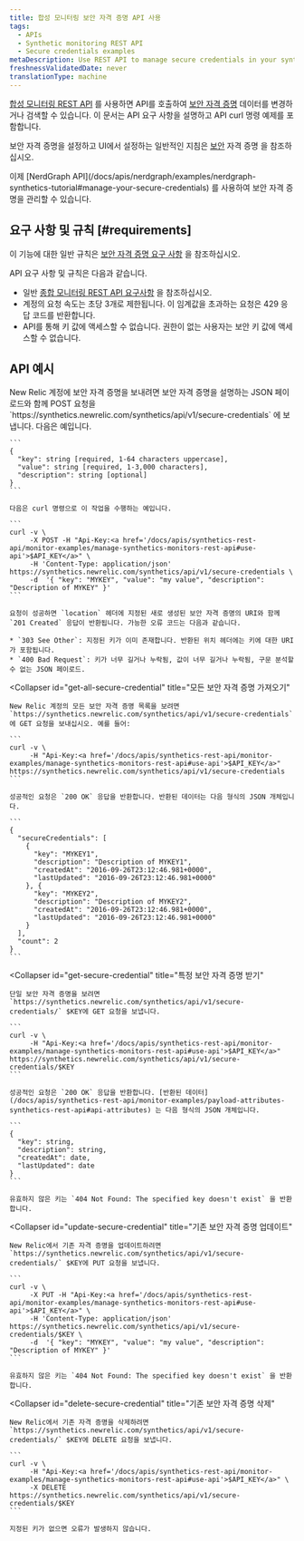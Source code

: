 ```yaml
---
title: 합성 모니터링 보안 자격 증명 API 사용
tags:
  - APIs
  - Synthetic monitoring REST API
  - Secure credentials examples
metaDescription: Use REST API to manage secure credentials in your synthetic monitors.
freshnessValidatedDate: never
translationType: machine
---
```


[합성 모니터링 REST API](/docs/apis/synthetics-rest-api/monitor-examples/manage-synthetics-monitors-rest-api) 를 사용하면 API를 호출하여 [보안 자격 증명](/docs/synthetics/new-relic-synthetics/using-monitors/secure-credentials-store-credentials-information-scripted-browsers) 데이터를 변경하거나 검색할 수 있습니다. 이 문서는 API 요구 사항을 설명하고 API curl 명령 예제를 포함합니다.

보안 자격 증명을 설정하고 UI에서 설정하는 일반적인 지침은 [보안](/docs/synthetics/new-relic-synthetics/using-monitors/secure-credentials-store-credentials-information-scripted-browsers) 자격 증명 을 참조하십시오.

<Callout variant="important">
  이제 [NerdGraph API](/docs/apis/nerdgraph/examples/nerdgraph-synthetics-tutorial#manage-your-secure-credentials) 를 사용하여 보안 자격 증명을 관리할 수 있습니다.
</Callout>

## 요구 사항 및 규칙 [#requirements]

이 기능에 대한 일반 규칙은 [보안 자격 증명 요구 사항](/docs/synthetics/new-relic-synthetics/using-monitors/secure-credentials-store-credentials-information-scripted-browsers#requirements) 을 참조하십시오.

API 요구 사항 및 규칙은 다음과 같습니다.

* 일반 [종합 모니터링 REST API 요구사항](/docs/apis/synthetics-rest-api/monitor-examples/manage-synthetics-monitors-rest-api#use-api) 을 참조하십시오.
* 계정의 요청 속도는 초당 3개로 제한됩니다. 이 임계값을 초과하는 요청은 429 응답 코드를 반환합니다.
* API를 통해 키 값에 액세스할 수 없습니다. 권한이 없는 사용자는 보안 키 값에 액세스할 수 없습니다.

## API 예시

<CollapserGroup>
  <Collapser
    id="add-secure-credential"
    title="보안 자격 증명 추가"
  >
    New Relic 계정에 보안 자격 증명을 보내려면 보안 자격 증명을 설명하는 JSON 페이로드와 함께 POST 요청을 `https://synthetics.newrelic.com/synthetics/api/v1/secure-credentials` 에 보냅니다. 다음은 예입니다.

    ```
    {
      "key": string [required, 1-64 characters uppercase],
      "value": string [required, 1-3,000 characters],
      "description": string [optional]
    }
    ```

    다음은 curl 명령으로 이 작업을 수행하는 예입니다.

    ```
    curl -v \
         -X POST -H "Api-Key:<a href='/docs/apis/synthetics-rest-api/monitor-examples/manage-synthetics-monitors-rest-api#use-api'>$API_KEY</a>" \
         -H 'Content-Type: application/json' https://synthetics.newrelic.com/synthetics/api/v1/secure-credentials \
         -d  '{ "key": "MYKEY", "value": "my value", "description": "Description of MYKEY" }'
    ```

    요청이 성공하면 `location` 헤더에 지정된 새로 생성된 보안 자격 증명의 URI와 함께 `201 Created` 응답이 반환됩니다. 가능한 오류 코드는 다음과 같습니다.

    * `303 See Other`: 지정된 키가 이미 존재합니다. 반환된 위치 헤더에는 키에 대한 URI가 포함됩니다.
    * `400 Bad Request`: 키가 너무 길거나 누락됨, 값이 너무 길거나 누락됨, 구문 분석할 수 없는 JSON 페이로드.
  </Collapser>

  <Collapser
    id="get-all-secure-credential"
    title="모든 보안 자격 증명 가져오기"
  >
    New Relic 계정의 모든 보안 자격 증명 목록을 보려면 `https://synthetics.newrelic.com/synthetics/api/v1/secure-credentials` 에 GET 요청을 보내십시오. 예를 들어:

    ```
    curl -v \
         -H "Api-Key:<a href='/docs/apis/synthetics-rest-api/monitor-examples/manage-synthetics-monitors-rest-api#use-api'>$API_KEY</a>" https://synthetics.newrelic.com/synthetics/api/v1/secure-credentials
    ```

    성공적인 요청은 `200 OK` 응답을 반환합니다. 반환된 데이터는 다음 형식의 JSON 개체입니다.

    ```
    {
      "secureCredentials": [
        {
          "key": "MYKEY1",
          "description": "Description of MYKEY1",
          "createdAt": "2016-09-26T23:12:46.981+0000",
          "lastUpdated": "2016-09-26T23:12:46.981+0000"
        }, {
          "key": "MYKEY2",
          "description": "Description of MYKEY2",
          "createdAt": "2016-09-26T23:12:46.981+0000",
          "lastUpdated": "2016-09-26T23:12:46.981+0000"
        }
      ],
      "count": 2
    }
    ```
  </Collapser>

  <Collapser
    id="get-secure-credential"
    title="특정 보안 자격 증명 받기"
  >
    단일 보안 자격 증명을 보려면 `https://synthetics.newrelic.com/synthetics/api/v1/secure-credentials/` $KEY에 GET 요청을 보냅니다.

    ```
    curl -v \
         -H "Api-Key:<a href='/docs/apis/synthetics-rest-api/monitor-examples/manage-synthetics-monitors-rest-api#use-api'>$API_KEY</a>" https://synthetics.newrelic.com/synthetics/api/v1/secure-credentials/$KEY
    ```

    성공적인 요청은 `200 OK` 응답을 반환합니다. [반환된 데이터](/docs/apis/synthetics-rest-api/monitor-examples/payload-attributes-synthetics-rest-api#api-attributes) 는 다음 형식의 JSON 개체입니다.

    ```
    {
      "key": string,
      "description": string,
      "createdAt": date,​
      "lastUpdated": date
    }
    ```

    유효하지 않은 키는 `404 Not Found: The specified key doesn't exist` 을 반환합니다.
  </Collapser>

  <Collapser
    id="update-secure-credential"
    title="기존 보안 자격 증명 업데이트"
  >
    New Relic에서 기존 자격 증명을 업데이트하려면 `https://synthetics.newrelic.com/synthetics/api/v1/secure-credentials/` $KEY에 PUT 요청을 보냅니다.

    ```
    curl -v \
         -X PUT -H "Api-Key:<a href='/docs/apis/synthetics-rest-api/monitor-examples/manage-synthetics-monitors-rest-api#use-api'>$API_KEY</a>" \
         -H 'Content-Type: application/json' https://synthetics.newrelic.com/synthetics/api/v1/secure-credentials/$KEY \
         -d  '{ "key": "MYKEY", "value": "my value", "description": "Description of MYKEY" }'
    ```

    유효하지 않은 키는 `404 Not Found: The specified key doesn't exist` 을 반환합니다.
  </Collapser>

  <Collapser
    id="delete-secure-credential"
    title="기존 보안 자격 증명 삭제"
  >
    New Relic에서 기존 자격 증명을 삭제하려면 `https://synthetics.newrelic.com/synthetics/api/v1/secure-credentials/` $KEY에 DELETE 요청을 보냅니다.

    ```
    curl -v \
         -H "Api-Key:<a href='/docs/apis/synthetics-rest-api/monitor-examples/manage-synthetics-monitors-rest-api#use-api'>$API_KEY</a>" \
         -X DELETE https://synthetics.newrelic.com/synthetics/api/v1/secure-credentials/$KEY
    ```

    지정된 키가 없으면 오류가 발생하지 않습니다.
  </Collapser>
</CollapserGroup>
